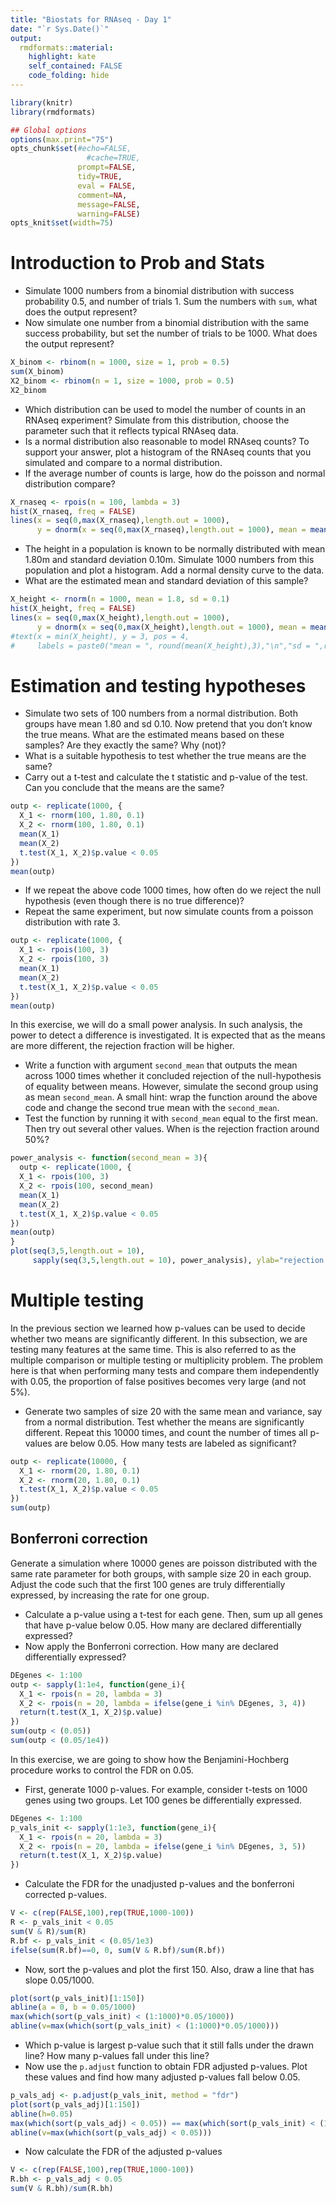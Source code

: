 ```yaml
---
title: "Biostats for RNAseq - Day 1"
date: "`r Sys.Date()`"
output:
  rmdformats::material:
    highlight: kate
    self_contained: FALSE
    code_folding: hide
---
```



```r
library(knitr)
library(rmdformats)

## Global options
options(max.print="75")
opts_chunk$set(#echo=FALSE,
	             #cache=TRUE,
               prompt=FALSE,
               tidy=TRUE,
               eval = FALSE,
               comment=NA,
               message=FALSE,
               warning=FALSE)
opts_knit$set(width=75)
```

# Introduction to Prob and Stats

- Simulate 1000 numbers from a binomial distribution with success probability 0.5, and number of trials 1. Sum the numbers with `sum`, what does the output represent? 
- Now simulate one number from a binomial distribution with the same success probability, but set the number of trials to be 1000. What does the output represent?

```r
X_binom <- rbinom(n = 1000, size = 1, prob = 0.5)
sum(X_binom)
X2_binom <- rbinom(n = 1, size = 1000, prob = 0.5)
X2_binom
```

- Which distribution can be used to model the number of counts in an RNAseq experiment? Simulate from this distribution, choose the parameter such that it reflects typical RNAseq data. 
- Is a normal distribution also reasonable to model RNAseq counts? To support your answer, plot a histogram of the RNAseq counts that you simulated and compare to a normal distribution.
- If the average number of counts is large, how do the poisson and normal distribution compare?

```r
X_rnaseq <- rpois(n = 100, lambda = 3)
hist(X_rnaseq, freq = FALSE)
lines(x = seq(0,max(X_rnaseq),length.out = 1000), 
      y = dnorm(x = seq(0,max(X_rnaseq),length.out = 1000), mean = mean(X_rnaseq), sd = sd(X_rnaseq)))
```

- The height in a population is known to be normally distributed with mean 1.80m and standard deviation 0.10m. Simulate 1000 numbers from this population and plot a histogram. Add a normal density curve to the data. 
- What are the estimated mean and standard deviation of this sample? 

```r
X_height <- rnorm(n = 1000, mean = 1.8, sd = 0.1)
hist(X_height, freq = FALSE)
lines(x = seq(0,max(X_height),length.out = 1000), 
      y = dnorm(x = seq(0,max(X_height),length.out = 1000), mean = mean(X_height), sd = sd(X_height)))
#text(x = min(X_height), y = 3, pos = 4, 
#     labels = paste0("mean = ", round(mean(X_height),3),"\n","sd = ",round(sd(X_height),3)))
```

# Estimation and testing hypotheses

- Simulate two sets of 100 numbers from a normal distribution. Both groups have mean 1.80 and sd 0.10. Now pretend that you don't know the true means. What are the estimated means based on these samples? Are they exactly the same? Why (not)?
- What is a suitable hypothesis to test whether the true means are the same?
- Carry out a t-test and calculate the t statistic and p-value of the test. Can you conclude that the means are the same?

```r
outp <- replicate(1000, {
  X_1 <- rnorm(100, 1.80, 0.1)
  X_2 <- rnorm(100, 1.80, 0.1)
  mean(X_1)
  mean(X_2)
  t.test(X_1, X_2)$p.value < 0.05
})
mean(outp)
```

- If we repeat the above code 1000 times, how often do we reject the null hypothesis (even though there is no true difference)?
- Repeat the same experiment, but now simulate counts from a poisson distribution with rate 3. 

```r
outp <- replicate(1000, {
  X_1 <- rpois(100, 3)
  X_2 <- rpois(100, 3)
  mean(X_1)
  mean(X_2)
  t.test(X_1, X_2)$p.value < 0.05
})
mean(outp)
```

In this exercise, we will do a small power analysis. In such analysis, the power to detect a difference is investigated. It is expected that as the means are more different, the rejection fraction will be higher. 

- Write a function with argument `second_mean` that outputs the mean across 1000 times whether it concluded rejection of the null-hypothesis of equality between means. However, simulate the second group using as mean `second_mean`. A small hint: wrap the function around the above code and change the second true mean with the `second_mean`. 
- Test the function by running it with `second_mean` equal to the first mean. Then try out several other values. When is the rejection fraction around 50%?

```r
power_analysis <- function(second_mean = 3){
  outp <- replicate(1000, {
  X_1 <- rpois(100, 3)
  X_2 <- rpois(100, second_mean)
  mean(X_1)
  mean(X_2)
  t.test(X_1, X_2)$p.value < 0.05
})
mean(outp)
}
plot(seq(3,5,length.out = 10), 
     sapply(seq(3,5,length.out = 10), power_analysis), ylab="rejection fraction")
```


# Multiple testing

In the previous section we learned how p-values can be used to decide whether two means are significantly different. In this subsection, we are testing many features at the same time. This is also referred to as the multiple comparison or multiple testing or multiplicity problem. The problem here is that when performing many tests and compare them independently with 0.05, the proportion of false positives becomes very large (and not 5%).

- Generate two samples of size 20 with the same mean and variance, say from a normal distribution. Test whether the means are significantly different. Repeat this 10000 times, and count the number of times all p-values are below 0.05. How many tests are labeled as significant?
```r
outp <- replicate(10000, {
  X_1 <- rnorm(20, 1.80, 0.1)
  X_2 <- rnorm(20, 1.80, 0.1)
  t.test(X_1, X_2)$p.value < 0.05
})
sum(outp)
```

## Bonferroni correction

Generate a simulation where 10000 genes are poisson distributed with the same rate parameter for both groups, with sample size 20 in each group. Adjust the code such that the first 100 genes are truly differentially expressed, by increasing the rate for one group. 

- Calculate a p-value using a t-test for each gene. Then, sum up all genes that have p-value below 0.05. How many are declared differentially expressed? 
- Now apply the Bonferroni correction. How many are declared differentially expressed?

```r
DEgenes <- 1:100
outp <- sapply(1:1e4, function(gene_i){
  X_1 <- rpois(n = 20, lambda = 3)
  X_2 <- rpois(n = 20, lambda = ifelse(gene_i %in% DEgenes, 3, 4))
  return(t.test(X_1, X_2)$p.value)
})
sum(outp < (0.05))
sum(outp < (0.05/1e4))
```

In this exercise, we are going to show how the Benjamini-Hochberg procedure works to control the FDR on 0.05. 

- First, generate 1000 p-values. For example, consider t-tests on 1000 genes using two groups. Let 100 genes be differentially expressed.
```r
DEgenes <- 1:100
p_vals_init <- sapply(1:1e3, function(gene_i){
  X_1 <- rpois(n = 20, lambda = 3)
  X_2 <- rpois(n = 20, lambda = ifelse(gene_i %in% DEgenes, 3, 5))
  return(t.test(X_1, X_2)$p.value)
})
```
- Calculate the FDR for the unadjusted p-values and the bonferroni corrected p-values. 
```r
V <- c(rep(FALSE,100),rep(TRUE,1000-100))
R <- p_vals_init < 0.05
sum(V & R)/sum(R)
R.bf <- p_vals_init < (0.05/1e3)
ifelse(sum(R.bf)==0, 0, sum(V & R.bf)/sum(R.bf))

```

- Now, sort the p-values and plot the first 150. Also, draw a line that has slope 0.05/1000.
```r
plot(sort(p_vals_init)[1:150])
abline(a = 0, b = 0.05/1000)
max(which(sort(p_vals_init) < (1:1000)*0.05/1000))
abline(v=max(which(sort(p_vals_init) < (1:1000)*0.05/1000)))
```


- Which p-value is largest p-value such that it still falls under the drawn line? How many p-values fall under this line?
- Now use the `p.adjust` function to obtain FDR adjusted p-values. Plot these values and find how many adjusted p-values fall below 0.05.
```r
p_vals_adj <- p.adjust(p_vals_init, method = "fdr")
plot(sort(p_vals_adj)[1:150])
abline(h=0.05)
max(which(sort(p_vals_adj) < 0.05)) == max(which(sort(p_vals_init) < (1:1000)*0.05/1000))
abline(v=max(which(sort(p_vals_adj) < 0.05)))
```
- Now calculate the FDR of the adjusted p-values
```r
V <- c(rep(FALSE,100),rep(TRUE,1000-100))
R.bh <- p_vals_adj < 0.05
sum(V & R.bh)/sum(R.bh)
```





